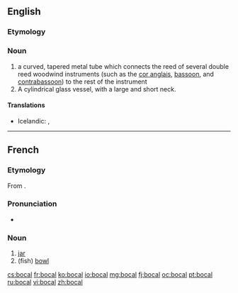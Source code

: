 ==English==
{{wikipedia|bocal}}

===Etymology===
{{etyl|fr}}

===Noun===
{{en-noun}}

# a curved, tapered metal tube which connects the reed of several double reed woodwind instruments (such as the [[cor anglais]], [[bassoon]], and [[contrabassoon]]) to the rest of the instrument
# A cylindrical glass vessel, with a large and short neck.

====Translations====
{{trans-top|metal tube connecting a double reed to the instrument}}
* Icelandic: {{qualifier|on bassoons}} {{t-|is|ess|n}}, {{qualifier|on instruments of the oboe family}} {{t+|is|krókur|m}}
{{trans-mid}}
{{trans-bottom}}

----

==French==

===Etymology===
From {{etyl|it|fr}} {{term|boccale}}.

===Pronunciation===
* {{IPA|/bɔkal/|lang=fr}}

===Noun===
{{fr-noun|m|plural=bocaux}}

# [[jar]]
# (fish) [[bowl]]

[[cs:bocal]]
[[fr:bocal]]
[[ko:bocal]]
[[io:bocal]]
[[mg:bocal]]
[[fj:bocal]]
[[oc:bocal]]
[[pt:bocal]]
[[ru:bocal]]
[[vi:bocal]]
[[zh:bocal]]